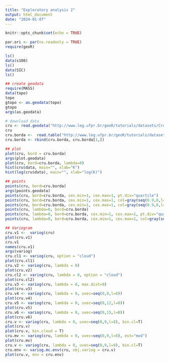 ```yaml
---
title: "Exploratory analysis 2"
output: html_document
date: "2024-01-07"
---
```


```r
knitr::opts_chunk$set(echo = TRUE)
```

```r
par.ori <- par(no.readonly = TRUE)
require(geoR)

ls()
data(s100)
ls()
data(SIC)
ls()

## create geodata
require(MASS)
data(topo)
topo
gtopo <- as.geodata(topo)
gtopo
args(as.geodata)

# download data
cru <- read.geodata("http://www.leg.ufpr.br/geoR/tutorials/datasets/Cruciani.dat", head=T, row.names=1) 
cru
cru.borda <-  read.table("http://www.leg.ufpr.br/geoR/tutorials/datasets/Cruciani.border", head=T)[,2:3]
cru.borda <- rbind(cru.borda, cru.borda[1,])

## plot
plot(cru, bord = cru.borda)
args(plot.geodata)
plot(cru, bord=cru.borda, lambda=0)
hist(cru$data, main="", xlab="K")
hist(log(cru$data), main="", xlab="log(K)")

## points
points(cru, bord=cru.borda)
args(points.geodata)
points(cru, bord=cru.borda, cex.min=1, cex.max=1, pt.div="quartile")
points(cru, bord=cru.borda, cex.min=1, cex.max=1, col=gray(seq(0.9,0,l=length(cru$data))))
points(cru, bord=cru.borda, cex.min=1, cex.max=1, col=gray(seq(0.9,0,l=length(cru$data))), xla="Coord X", ylab="Coord Y")
points(cru, lambda=0, bord=cru.borda)
points(cru, lambda=0, bord=cru.borda, cex.min=1, cex.max=1, pt.div="quartile")
points(cru, lambda=0, bord=cru.borda, cex.min=1, cex.max=1, col=gray(seq(0.9,0,l=length(cru$data))))

## Variogram
cru.v1 <-  variog(cru)
plot(cru.v1)
cru.v1
names(cru.v1)
args(variog)
cru.cl1 <- variog(cru, option = "cloud")
plot(cru.cl1)
cru.v2 <- variog(cru, lambda = 0)
plot(cru.v2)
cru.cl2 <- variog(cru, lambda = 0, option = "cloud")
plot(cru.cl2)
cru.v3 <- variog(cru, lambda = 0, max.dist=9)
plot(cru.v3)
cru.v4 <- variog(cru, lambda = 0, uvec=seq(0,9,l=8))
plot(cru.v4)
cru.v5 <- variog(cru, lambda = 0, uvec=seq(0,12,l=8))
plot(cru.v5)
cru.v6 <- variog(cru, lambda = 0, uvec=seq(0,15,l=8))
plot(cru.v6)
cru.v <- variog(cru, lambda = 0, uvec=seq(0,9,l=8), bin.cl=T)
plot(cru.v)
plot(cru.v, bin.cloud = T)
cru.mv <- variog(cru, lambda = 0, uvec=seq(0,9,l=8), est="mod")
plot(cru.mv)
cru.v <- variog(cru, lambda = 0, uvec=seq(0,9,l=8), bin.cl=T)
cru.env <- variog.mc.env(cru, obj.variog = cru.v)
plot(cru.v, env = cru.env) 

```
